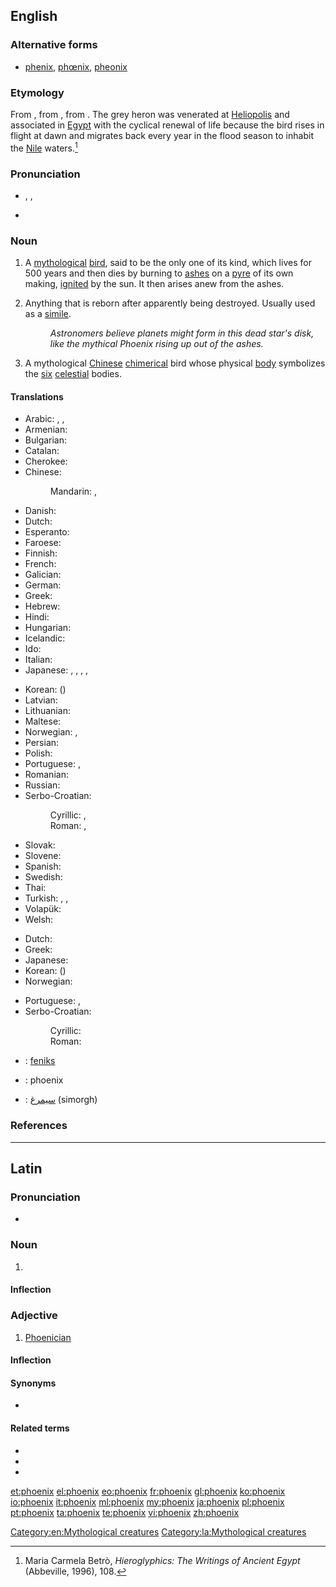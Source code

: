{{also|Phoenix}}
==English==
{{wikipedia}}

===Alternative forms===
* [[phenix]], [[phœnix]], [[pheonix]]

===Etymology===
From {{etyl|la|en}} {{term|phoenix|phoenīx|lang=la}}, from {{etyl|grc|en}} {{term|sc=polytonic|φοῖνιξ|tr=phoĩnix|lang=grc}}, from {{etyl|egy|en}} {{term|bnw||[[grey heron]]|tr=boinu|lang=egy}}. The grey heron was venerated at [[Heliopolis]] and associated in [[Egypt]] with the cyclical renewal of life because the bird rises in flight at dawn and migrates back every year in the flood season to inhabit the [[Nile]] waters.<ref>Maria Carmela Betrò, ''Hieroglyphics: The Writings of Ancient Egypt'' (Abbeville, 1996), 108.</ref>

===Pronunciation===
* {{enPR|fē'nĭks}}, {{IPA|/ˈfiːnɪks/}}, {{X-SAMPA|/"fi:nIks/}}
* {{rhymes|iːnɪks}}

===Noun===
{{en-noun|phoenix|pl2=phoenixes}}

# {{context|mythology|lang=en}} A [[mythological]] [[bird]], said to be the only one of its kind, which lives for 500 years and then dies by burning to [[ash]]es on a [[pyre]] of its own making, [[ignite]]d by the sun.  It then arises anew from the ashes.
# {{context|figuratively|lang=en}} Anything that is reborn after apparently being destroyed. Usually used as a [[simile]].
#: ''Astronomers believe planets might form in this dead star's disk, like the mythical Phoenix rising up out of the ashes.''
# {{context|mythology|lang=en}} A mythological [[Chinese]] [[chimerical]] bird whose physical [[body]] symbolizes the [[six]] [[celestial]] bodies.

====Translations====
{{trans-top|mythological bird}}
* Arabic: {{t-|ar|عنقاء|tr=3anqaa'|sc=Arab}}, {{t-|ar|فينيكس|tr=finiks|sc=Arab}}, {{t|ar|فقنس|m|tr=fuqnus |sc=Arab}}
* Armenian: {{t-|hy|փյունիկ|tr=p’yunik}}
* Bulgarian: {{t-|bg|феникс|m|tr=feniks}}
* Catalan: {{t-|ca|fènix|m}}
* Cherokee: {{t-|chr|ᏧᎴᎯᏌᏅᎯ|sc=Cher}}
* Chinese:
*: Mandarin: {{t|cmn|鳳凰|sc=Hani}}, {{t|cmn|凤凰|tr=fènghuáng|sc=Hani}}
* Danish: {{t-|da|føniks|c}}
* Dutch: {{t-|nl|feniks|m}}
* Esperanto: {{t-|eo|fenikso}}
* Faroese: {{t-|fo|føniks|m}}
* Finnish: {{t-|fi|feeniks}}
* French: {{t+|fr|phénix|m}}
* Galician: {{t+|gl|fénix|f}}
* German: {{t+|de|Phönix}}
* Greek: {{t+|el|φοίνικας|m|tr=foínikas}}
* Hebrew: {{t-|he|עוף החול}}
* Hindi: {{t-|hi|अमरपक्षी|tr=amarapakṣī}}
* Hungarian: {{t+|hu|főnix}}
* Icelandic: {{t-|is|fönix|m}}
* Ido: {{t+|io|fenixo}}
* Italian: {{t+|it|fenice|f}}
* Japanese: {{t-|ja|鳳凰|tr=ほうおう, hōō|sc=Jpan}}, {{t+|ja|朱雀|tr=すざく, suzaku|sc=Jpan}}, {{t-|ja|不死鳥|tr=ふしちょう, fushichō|sc=Jpan}}, {{t-|ja|火の鳥|tr=ひのとり, hinotori|sc=Jpan}}, {{t-|ja|フェニックス|tr=fenikkusu|sc=Jpan}}
{{trans-mid}}
* Korean: {{t-|ko|불사조|tr=bulsajo|sc=Kore}} ({{t+|ko|不死鳥|sc=Kore}})
* Latvian: {{t-|lv|fēnikss}}
* Lithuanian: {{t-|lt|feniksas|m}}
* Maltese: {{t-|mt|Feniċju}}
* Norwegian: {{t+|no|føniks|m}}, {{t-|no|ildfugl|m}}
* Persian: {{t-|fa|ققنس|tr=qaqnos}}
* Polish: {{t+|pl|feniks|m}}
* Portuguese: {{t-|pt|fênix|f}} {{qualifier|Brazil}}, {{t+|pt|fénix|f}} {{qualifier|Portugal}}
* Romanian: {{t-|ro|fenix|m}}
* Russian: {{t+|ru|феникс|m|tr=féniks}}
* Serbo-Croatian:
*: Cyrillic: {{t-|sh|феникс|m}}, {{t-|sh|жар-птица|f}}
*: Roman: {{t-|sh|feniks|m}}, {{t-|sh|žar-ptica|f}}
* Slovak: {{t-|sk|fénix|m}}
* Slovene: {{t+|sl|feniks|m}}
* Spanish: {{t+|es|fénix|m}}
* Swedish: {{t+|sv|fenix|c}}
* Thai: {{t-|th|นกฟีนิกซ์}}
* Turkish: {{t+|tr|Anka}}, {{t+|tr|Zümrüdüanka}}, {{t+|tr|Simurg}}
* Volapük: {{t+|vo|fönig}}
* Welsh: {{t-|cy|ffenics|m}}
{{trans-bottom}}

{{trans-top|anything reborn after apparently being destroyed}}
* Dutch: {{t-|nl|feniks|m}}
* Greek: {{t+|el|φοίνικας|m|tr=foínikas|sc=Grek}}
* Japanese: {{t-|ja|不死鳥|tr=ふしちょう, fushichō|sc=Jpan}}
* Korean: {{t-|ko|불사조|tr=bulsajo|sc=Kore}} ({{t+|ko|不死鳥|sc=Kore}})
* Norwegian: {{t+|no|føniks|m}}
{{trans-mid}}
* Portuguese: {{t-|pt|fênix|f}} {{qualifier|Brazil}}, {{t+|pt|fénix|f}} {{qualifier|Portugal}}
* Serbo-Croatian:
*: Cyrillic: {{t-|sh|феникс|m}}
*: Roman: {{t-|sh|feniks|m}}
{{trans-bottom}}

{{checktrans-top}}
* {{ttbc|af}}: [[feniks]]
{{trans-mid}}
* {{ttbc|id}}: phoenix
* {{ttbc|fa}}: [[سیمرغ]] (simorgh)
{{trans-bottom}}

===References===
<references/>

[[Category:en:Mythological creatures]]

----

==Latin==

===Pronunciation===
* {{a|Classical}} {{IPA|/ˈpʰoe̯.niːks/|lang=la}}

===Noun===
{{la-noun|phoenīx|phoenicis|phoenīcis|f|third}}

# {{l|en|phoenix}}

====Inflection====
{{la-decl-3rd-I|phoenīx|phoenīc}}

===Adjective===
{{la-adj-3rd-1E|phoenīx|phoenicis|phoenīcis}}

# [[Phoenician]]

====Inflection====
{{la-decl-3rd-1E-PAR|phoenīx|phoenīc}}

====Synonyms====
* {{sense|Phoenician}} {{l|la|phoenicius|phoenīcius}}

====Related terms====
* {{l|la|Phoenicia|Phoenīcia}}
* {{l|la|phoenicius|phoenīcius}}
* {{l|la|phoenix|phoenīx}}

[[Category:la:Mythological creatures]]

[[et:phoenix]]
[[el:phoenix]]
[[eo:phoenix]]
[[fr:phoenix]]
[[gl:phoenix]]
[[ko:phoenix]]
[[io:phoenix]]
[[it:phoenix]]
[[ml:phoenix]]
[[my:phoenix]]
[[ja:phoenix]]
[[pl:phoenix]]
[[pt:phoenix]]
[[ta:phoenix]]
[[te:phoenix]]
[[vi:phoenix]]
[[zh:phoenix]]